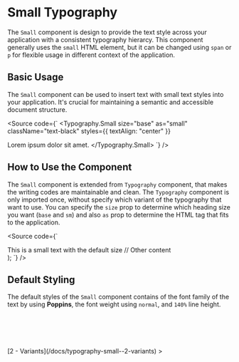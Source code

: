 

<Meta of={SmallStories} />

# Small Typography

The `Small` component is design to provide the text style across your application with a consistent typography hierarcy. This component generally uses the `small` HTML element, but it can be changed using `span` or `p` for flexible usage in different context of the application.

<Canvas />
<Controls />

## Basic Usage

The `Small` component can be used to insert text with small text styles into your application. It's crucial for maintaining a semantic and accessible document structure.

<Source
  code={`
<Typography.Small
  size="base"
  as="small"
  className="text-black"
  styles={{ textAlign: "center" }}
>
  Lorem ipsum dolor sit amet.
</Typography.Small>
`}
/>

## How to Use the Component

The `Small` component is extended from `Typography` component, that makes the writing codes are maintainable and clean. The `Typography` component is only imported once, without specify which variant of the typography that want to use. You can specify the `size` prop to determine which heading size you want (`base` and `sm`) and also `as` prop to determine the HTML tag that fits to the application.

<Source code={`

  <div>
    <Typography.Small level="base" as="p">
      This is a small text with the default size
    </Typography.Small>
    // Other content
  </div>
);
`} />

## Default Styling

The default styles of the `Small` component contains of the font family of the text by using **Poppins**, the font weight using `normal`, and `140%` line height.

```css
font-family: "Poppins", sans-serif;
font-weight: 400;
font-size: 0.75rem; // 12px as default size
line-height: 140%;
```

<div style={{ textAlign: "right" }}>
  [2 - Variants](/docs/typography-small--2-variants) >
</div>
